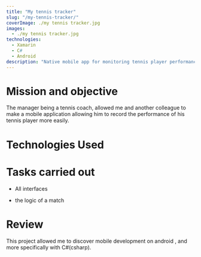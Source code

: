 ```yaml
---
title: "My tennis tracker"
slug: "/my-tennis-tracker/"
coverImage: ./my tennis tracker.jpg
images:
  - ./my tennis tracker.jpg
technologies:
  - Xamarin
  - C#
  - Android
description: "Native mobile app for monitoring tennis player performance,note score player during match,statistics(most used zone,the number of points lost by type of shot ,and so on)."
---
```



# Mission and objective

The manager being a tennis coach, allowed me and another colleague to make a mobile application allowing him to record the performance of his tennis player more easily.

# Technologies Used

<TechList techs={props.technologies} />

# Tasks carried out

<ul>
  <li>
    <Icon icon={caretRight} />
    <p>All interfaces</p>
  </li>
  <li>
    <Icon icon={caretRight} />
    <p>the logic of a match</p>
  </li>
</ul>

# Review

This project allowed me to discover mobile development on android , and more specifically with C#(csharp).
